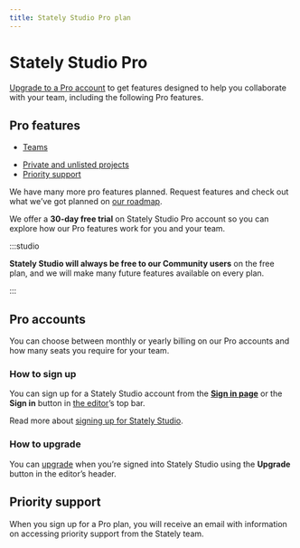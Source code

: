 ```yaml
---
title: Stately Studio Pro plan
---
```


# Stately Studio Pro

[Upgrade to a Pro account](https://stately.ai/pricing) to get features designed to help you collaborate with your team, including the following Pro features.

## Pro features

- [Teams](teams.mdx)
<!-- - Versions -->
- [Private and unlisted projects](projects.mdx#change-a-projects-visibility)
- [Priority support](studio-pro-plan.mdx#priority-support)

We have many more pro features planned. Request features and check out what we’ve got planned on [our roadmap](https://statelyai.canny.ai).

We offer a **30-day free trial** on Stately Studio Pro account so you can explore how our Pro features work for you and your team.

:::studio

**Stately Studio will always be free to our Community users** on the free plan, and we will make many future features available on every plan.

:::

## Pro accounts

You can choose between monthly or yearly billing on our Pro accounts and how many seats you require for your team.

### How to sign up

You can sign up for a Stately Studio account from the [**Sign in page**](https://stately.ai/registry/login) or the **Sign in** button in [the editor](https://stately.ai/editor)’s top bar.

Read more about [signing up for Stately Studio](sign-up.mdx).

### How to upgrade

You can [upgrade](upgrade.mdx) when you’re signed into Stately Studio using the **Upgrade** button in the editor’s header.

## Priority support

When you sign up for a Pro plan, you will receive an email with information on accessing priority support from the Stately team.
